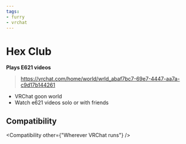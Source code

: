 ```yaml
---
tags:
- furry
- vrchat
---
```


# Hex Club
**Plays E621 videos**

> https://vrchat.com/home/world/wrld_abaf7bc7-69e7-4447-aa7a-c9d17b144261 

  - VRChat goon world
  - Watch e621 videos solo or with friends

## Compatibility

<Compatibility other={"Wherever VRChat runs"} />
